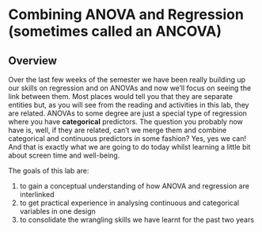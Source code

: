 # Combining ANOVA and Regression (sometimes called an ANCOVA)

## Overview

Over the last few weeks of the semester we have been really building up our skills on regression and on ANOVAs and now we'll focus on seeing the link between them. Most places would tell you that they are separate entities but, as you will see from the reading and activities in this lab, they are related. ANOVAs to some degree are just a special type of regression where you have **categorical** predictors. The question you probably now have is, well, if they are related, can't we merge them and combine categorical and continuous predictors in some fashion?  Yes, yes we can! And that is exactly what we are going to do today whilst learning a little bit about screen time and well-being.

The goals of this lab are:

1. to gain a conceptual understanding of how ANOVA and regression are interlinked
2. to get practical experience in analysing continuous and categorical variables in one design
3. to consolidate the wrangling skills we have learnt for the past two years

